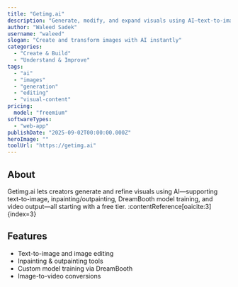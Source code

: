 ```yaml
---
title: "Getimg.ai"
description: "Generate, modify, and expand visuals using AI—text‑to‑image, inpainting, outpainting, DreamBooth, and video conversion."
author: "Waleed Sadek"
username: "waleed"
slogan: "Create and transform images with AI instantly"
categories:
  - "Create & Build"
  - "Understand & Improve"
tags:
  - "ai"
  - "images"
  - "generation"
  - "editing"
  - "visual‑content"
pricing:
  model: "freemium"
softwareTypes:
  - "web-app"
publishDate: "2025-09-02T00:00:00.000Z"
heroImage: ""
toolUrl: "https://getimg.ai"
---
```


## About
Getimg.ai lets creators generate and refine visuals using AI—supporting text-to-image, inpainting/outpainting, DreamBooth model training, and video output—all starting with a free tier. :contentReference[oaicite:3]{index=3}

## Features
- Text-to-image and image editing  
- Inpainting & outpainting tools  
- Custom model training via DreamBooth  
- Image-to-video conversions
